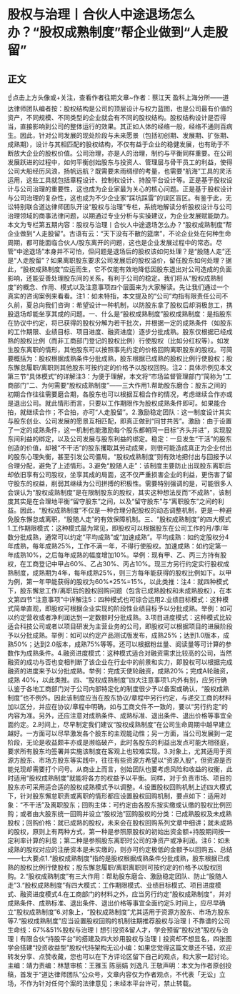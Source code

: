 # 股权与治理丨合伙人中途退场怎么办？“股权成熟制度”帮企业做到“人走股留”
## 正文
☝点击上方头像或+关注，查看作者往期文章~作者：蔡江天 盈科上海分所——道达律师团队编者按：股权结构是公司的顶层设计与权力蓝图，也是公司最有价值的资产，不同规模、不同类型的企业就会有不同的股权结构。股权结构设计是否得当，直接影响到公司的整体运行的效果。其正如人体的经络一般，经络不通则百病生。因此，针对公司发展的现处阶段与未来愿景（包括初创期、发展期、扩张期、成熟期），设计与其相匹配的股权结构，不仅有益于企业的稳健发展，也有助于不断放大企业的股权价值。公司治理，亦是人的治理，制约与平衡同样重要。在公司发展跃进的过程中，如何平衡创始股东与投资人、管理层与骨干员工的利益，使得公司大船经历风浪，扬帆远航？既需要未雨绸缪的考量，也需要“航海”工具的灵活运用，这些工具就包括章程设计、控制权设计、持股平台设计等。正是基于股权设计与公司治理的重要性，这也成为企业家最为关心的核心问题。正是基于股权设计与公司治理的复杂性，这也成为不少企业家“踩坑踩雷”的误区盲区。有鉴于此，无讼特别联合道达律师团队开设“股权与治理”专栏，系统地解读分析股权设计与公司治理领域的商事法律问题，以期通过专业分析与实操建议，为企业发展赋能助力。本文为专栏第五期内容：股权与治理丨合伙人中途退场怎么办？“股权成熟制度”帮企业做到“人走股留”。古语有云：“天下没有不散的筵席”，不论企业处在何种生命周期，都可能面临合伙人/股东离开的问题，这也是企业发展过程中的常态。尽管“中途退场”本身并不可怕，但问题是退场后的股权该如何处理？是“股随人走”还是“人走股留”？如果离职股东要求公司发展后的股权溢价，留任股东如何处理？据此，“股权成熟制度”应运而生，它不仅能有效地降低因股东退出对公司造成的负面影响，还能妥善处理股东间的关系，有利于公司的稳定。我们将从“股权成熟制度”的概念、作用、模式以及注意事项四个层面来为大家解读。先让我们通过一个真实的咨询案例来看看。注1：如未特指，本文提及的“公司”均指有限责任公司不久前，夏总向我们咨询：希望设计一种机制，以防股东拿了股权后却消极怠工，携股退场却能坐享其成的问题。一、什么是“股权成熟制度”股权成熟制度：是指股东在协议中约定，将已获得的股权分解为若干批次，并根据一定的成熟条件（如股东的工作期限、业绩目标、项目进度、融资进度）逐步分批成熟。股东仅根据已经成熟的股权比例（而非工商部门登记的股权比例）行使股权（比如分红权等）。如发生股东离职的情形，其他股东可以按照事先约定的价格回购离职股东的股权。可简要概括为：股权根据成熟条件分批成熟，股东根据已成熟的股权比例行使股权；股东懈怠履职/离职则其他股东可按约定的价格予以股权回购。注2：具体示例见本文第三节“具体模式”的详解注3：为便于理解，本文将“市场监督管理部门”简称为“工商部门”二、为何需要“股权成熟制度”——三大作用1.帮助股东磨合：股东之间的初期合作往往需要磨合期，各股东也可以根据互相合作的情况，考虑继续合作亦或是退出公司。就此情形而言，只要以工作期限作为股权成熟条件即可。如果能合拍，就继续合作；不合拍，亦可“人走股留”。2.激励稳定团队：这一制度设计其实与股东创业、公司发展的愿景互相匹配，即真正做到“同甘共苦”。激励：由于设置了一定的成熟条件，这一机制也能激励每个股东都朝同一目标“齐头并进”，实现股东间利益的绑定，以及公司发展与股东利益的绑定。稳定：一旦发生“干活”的股东创造的价值，却被“不干活”的股东攫取其劳动成果，则很可能造成真正为企业付出的股东心理失衡，甚至引发公司僵局。“股权成熟制度”则有效地把付出与回报予以合理分配，避免了上述情形。3.避免“股随人走”：该制度主要防止出现股东离职后却依旧享有公司股权，坐享其成的局面，这不仅严重损害企业的利益，更伤害了留守股东的权益，削弱其继续为公司拼搏的积极性。需要特别强调的是，可能很多人会误认为“股权成熟制度”是在限制股东的股权，其实这种想法反而“不成熟”，该制度其实是在合理地平衡“留守股东”之间，以及“留守股东”与“离职股东”之间的利益。因此，“股权成熟制度”不仅是一种合理分配股权的动态调整机制，更是一种避免股东懈怠或离职，“股随人走”的有效保障机制。三、“股权成熟制度”的四大模式1.工作期限模式：这种模式最为常见，即股权可以根据股东在公司工作的月/季/年数分批成熟，通常可以约定“平均成熟”或“加速成熟”。平均成熟：如约定股权分4年成熟，每年成熟25%，工作不满一年，不得行使股权。加速成熟：如约定第一年成熟10%，之后每年成熟的幅度增加10%。举例：现有甲、乙、丙三方持有股权，在工商登记中甲占60%、乙占30%、丙占10%。现三方另行约定实行股权成熟制度，成熟期为4年，每年成熟25%，则三方每年能获得的股权比例如下。以甲为例，第一年甲能获得的股权为60%*25%=15%，以此类推：注4：就四种模式下，股东懈怠工作/离职后的股权回购问题（包含已成熟股权和未成熟股权），在本文第四节“注意事项”中详解注5：四种模式也可综合运用2.业绩目标模式：这种模式简单直观，即股权可根据企业实现的阶段性业绩目标予以分批成熟。举例：如可以约定营收或者净利润达到一定数额时分批成熟。3.项目进度模式：这种模式比较适合科技公司或者以项目研发为主营业务的公司，即股权可以根据项目的进展阶段予以分批成熟。举例：如可以约定产品测试版发布，成熟25%；达到1.0版本，成熟50%；达到2.0版本，成熟75%等等。还可以根据粉丝量、阅读量等可计算的参数作为成熟条件。4.融资进度模式：这种模式适合对融资需求比较高的公司，当然融资的成功与否也变相判断了该企业在行业中的前景和实力，即股权可以根据完成融资的进度来予以分批成熟。举例：完成天使轮融资，成熟20%；完成A轮融资，成熟 40%，以此类推。四、“股权成熟制度”四大注意事项1.内外有别，应另行确认鉴于各地工商部门对于公司内部特定化的制度很少予以备案或确认，“股权成熟制度”也不例外。因此该制度应当在股东协议/章程中另行约定，与递交工商的材料加以区分，并应在协议/章程中明确，如与工商文件不一致的，要以“另行约定”的内容为准。另外，还应注意对成熟条件、成熟标准、退出条件、退出价格等事宜全面约定。2.时间上，尽早制定我们建议“股权成熟制度”在公司生命周期中越早建立越好。一方面可以尽早激发各个股东的主观能动性；另一方面，当公司发展到一定阶段，无论是收益颇丰亦或是濒临破产，此时各股东的利益出发点可能大相径庭，要求所有股东均签署并实施该制度在客观上也较难实现。3.对象上，尤其适用于资源方股东、市场方股东等实践中，往往有些资源方希望以“资源入股”，但资源是否能兑现却需要打个问号。从商业上而言，创始团队也要考虑风险和收益的权衡，此时适用“股权成熟制度”就能将各方的权益予以平衡。同样，对于负责市场、项目的股东亦可采用适合适的股权成熟模式予以调整。4.设置股权回购机制上述四大模式下，针对股东懈怠职责或离职的情形都应设置股权回购机制，要点如下：适用对象：“不干活”及离职股东；回购主体：可约定由各股东按实缴或认缴的股权比例回购；或者由大股东统一回购并设立“股权池”回购股权的分类：已成熟股权及未成熟股权；回购价格：就已成熟的股权，未来会在股权回购系列文章中细讲；就未成熟的股权，原则上有两种方式，第一种是参照原股权的初始出资金额+持股期间按一定利率计算的利息；第二种是参照股东离职时公司的净资产或净利润。注6：如未成熟的股权对应的注册资本是未实缴的，则亦可约定极低的金额予以回购五、总结——七大要点1.“股权成熟制度”指的是股权根据成熟条件分批成熟，股东根据已成熟的股权比例行使股权；股东懈怠履职/离职离职则可按约定的价格予以股权回购。2.“股权成熟制度”有三大作用：帮助股东磨合、激励稳定团队、防止“股随人走”3.“股权成熟制度”有四大模式：工作期限模式、业绩目标模式、项目进度模式、融资进度模式4.在工商部门的材料之外，应当另行约定“股权成熟制度”，并对成熟条件、成熟标准、退出条件、退出价格等事宜全面约定5.时间上，应尽早确立“股权成熟制度”6.对象上，“股权成熟制度”尤其适用于资源方股东、市场方股东等7.“股权成熟制度”应当设置股权回购的机制往期推荐股权与治理丨不靠谱的公司生命线：67%&51%股权与治理丨想引投资&留人才，学会预留“股权池”股权与治理丨有限合伙“持股平台”的搭建及四大妙用股权与治理丨投资却不想显名，四张图学会搭建“投资收益型”股权代持架构无讼小编：如果您觉得这篇文章还不错，欢迎转发分享、点赞收藏，您也可以在下方评论区留下自己的观点，和大家一起讨论。主编：靖力责编：林慧审核：王雅玉 陈丽娟 刘逸凡 王敬声明：本文为作者原创投稿，首发于“道达律师团队”公众号，文章内容仅为作者观点，不代表「无讼」立场，不作为针对任何个案的法律意见；未经本平台许可，禁止转载。
